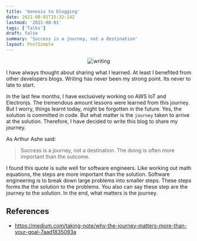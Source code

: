 ```yaml
---
title: 'Genesis to blogging'
date: 2021-08-01T15:32:14Z
lastmod: '2021-08-01'
tags: ['Talks']
draft: false
summary: 'Success is a journey, not a destination'
layout: PostSimple
---
```


<div align="center">
    <Image alt="writing" src="/static/images/writing.webp" width={800} height={600} />
</div>

I have always thought about sharing what I learned. At least I benefited from other developers blogs. Writing
has never been my strong point. Its never to late to start.

In the last few months, I have exclusively working on AWS IoT and Electronjs. The tremendous amount lessons were
learned from this journey. But I worry, things learnt today, might be forgotten in the future. Yes, the solution is
committed in code. But what matter is the `journey` taken to arrive at the solution. Therefore, I have decided to
write this blog to share my journey.

As Arthur Ashe said:

> Success is a journey, not a destination. The doing is often more important than the outcome.

I found this quote is suite well for software engineers. Like working out math equations, the steps
are more important than the solution. Software engineering is to break down large problems into smaller steps. These steps
forms the the solution to the problems. You also can say these step are the journey to the solution. In the end, what
matters is the journey.

## References

* https://medium.com/taking-note/why-the-journey-matters-more-than-your-goal-7aad1835093a